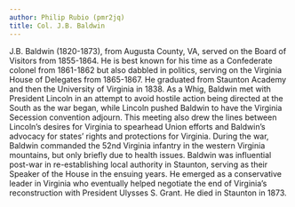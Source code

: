 ```yaml
---
author: Philip Rubio (pmr2jq)
title: Col. J.B. Baldwin
---
```

J.B. Baldwin (1820-1873), from Augusta County, VA, served on the Board of Visitors from 1855-1864. He is best known for his time as a Confederate colonel from 1861-1862 but also dabbled in politics, serving on the Virginia House of Delegates from 1865-1867. He graduated from Staunton Academy and then the University of Virginia in 1838. As a Whig, Baldwin met with President Lincoln in an attempt to avoid hostile action being directed at the South as the war began, while Lincoln pushed Baldwin to have the Virginia Secession convention adjourn. This meeting also drew the lines between Lincoln’s desires for Virginia to spearhead Union efforts and Baldwin’s advocacy for states’ rights and protections for Virginia. During the war, Baldwin commanded the 52nd Virginia infantry in the western Virginia mountains, but only briefly due to health issues. Baldwin was influential post-war in re-establishing local authority in Staunton, serving as their Speaker of the House in the ensuing years. He emerged as a conservative leader in Virginia who eventually helped negotiate the end of Virginia’s reconstruction with President Ulysses S. Grant. He died in Staunton in 1873.